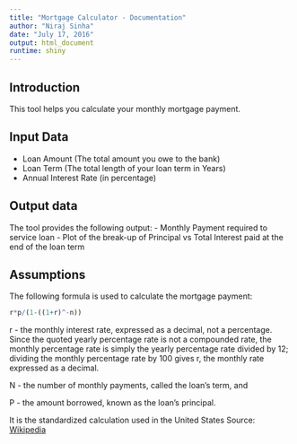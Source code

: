 ```yaml
---
title: "Mortgage Calculator - Documentation"
author: "Niraj Sinha"
date: "July 17, 2016"
output: html_document
runtime: shiny
---
```


## Introduction
This tool helps you calculate your monthly mortgage payment.


## Input Data
- Loan Amount (The total amount you owe to the bank)
- Loan Term (The total length of your loan term in Years)
- Annual Interest Rate (in percentage)

## Output data
The tool provides the following output:
- Monthly Payment required to service loan
- Plot of the break-up of Principal vs Total Interest paid at the end of the loan term

## Assumptions
The following formula is used to calculate the mortgage payment:
``` r
r*p/(1-((1+r)^-n))
```
r - the monthly interest rate, expressed as a decimal, not a percentage. Since the quoted yearly percentage rate is not a compounded rate, the monthly percentage rate is simply the yearly percentage rate divided by 12; dividing the monthly percentage
rate by 100 gives r, the monthly rate expressed as a decimal.

N - the number of monthly payments, called the loan's term, and

P - the amount borrowed, known as the loan's principal.

It is the standardized calculation used in the United States
Source: [Wikipedia](https://en.wikipedia.org/wiki/Mortgage_calculator)


